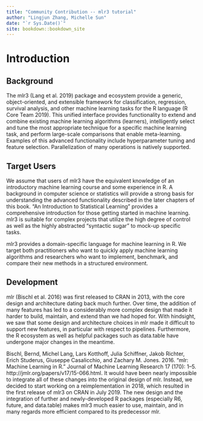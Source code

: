 ```yaml
--- 
title: "Community Contribution -- mlr3 tutorial"
author: "Lingjun Zhang, Michelle Sun"
date: "`r Sys.Date()`"
site: bookdown::bookdown_site
---
```


# Introduction

## Background
The mlr3 (Lang et al. 2019) package and ecosystem provide a generic, object-oriented, and extensible framework for classification, regression, survival analysis, and other machine learning tasks for the R language (R Core Team 2019). This unified interface provides functionality to extend and combine existing machine learning algorithms (learners), intelligently select and tune the most appropriate technique for a specific machine learning task, and perform large-scale comparisons that enable meta-learning. Examples of this advanced functionality include hyperparameter tuning and feature selection. Parallelization of many operations is natively supported.

## Target Users
We assume that users of mlr3 have the equivalent knowledge of an introductory machine learning course and some experience in R. A background in computer science or statistics will provide a strong basis for understanding the advanced functionality described in the later chapters of this book. “An Introduction to Statistical Learning” provides a comprehensive introduction for those getting started in machine learning. mlr3 is suitable for complex projects that utilize the high degree of control as well as the highly abstracted “syntactic sugar” to mock-up specific tasks.

mlr3 provides a domain-specific language for machine learning in R. We target both practitioners who want to quickly apply machine learning algorithms and researchers who want to implement, benchmark, and compare their new methods in a structured environment.

## Development
mlr (Bischl et al. 2016) was first released to CRAN in 2013, with the core design and architecture dating back much further. Over time, the addition of many features has led to a considerably more complex design that made it harder to build, maintain, and extend than we had hoped for. With hindsight, we saw that some design and architecture choices in mlr made it difficult to support new features, in particular with respect to pipelines. Furthermore, the R ecosystem as well as helpful packages such as data.table have undergone major changes in the meantime.

Bischl, Bernd, Michel Lang, Lars Kotthoff, Julia Schiffner, Jakob Richter, Erich Studerus, Giuseppe Casalicchio, and Zachary M. Jones. 2016. “mlr: Machine Learning in R.” Journal of Machine Learning Research 17 (170): 1–5. http://jmlr.org/papers/v17/15-066.html.
It would have been nearly impossible to integrate all of these changes into the original design of mlr. Instead, we decided to start working on a reimplementation in 2018, which resulted in the first release of mlr3 on CRAN in July 2019. The new design and the integration of further and newly-developed R packages (especially R6, future, and data.table) makes mlr3 much easier to use, maintain, and in many regards more efficient compared to its predecessor mlr.

